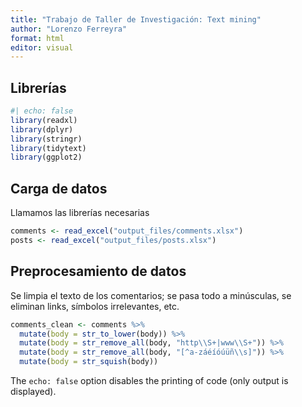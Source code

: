 ```yaml
---
title: "Trabajo de Taller de Investigación: Text mining"
author: "Lorenzo Ferreyra"
format: html
editor: visual
---
```


## Librerías

```r
#| echo: false
library(readxl)
library(dplyr)
library(stringr)
library(tidytext)
library(ggplot2)
```

## Carga de datos

Llamamos las librerías necesarias

```r
comments <- read_excel("output_files/comments.xlsx")
posts <- read_excel("output_files/posts.xlsx")
```

## Preprocesamiento de datos

Se limpia el texto de los comentarios; se pasa todo a minúsculas, se eliminan links, símbolos irrelevantes, etc.

```r
comments_clean <- comments %>%
  mutate(body = str_to_lower(body)) %>%
  mutate(body = str_remove_all(body, "http\\S+|www\\S+")) %>%
  mutate(body = str_remove_all(body, "[^a-záéíóúüñ\\s]")) %>%
  mutate(body = str_squish(body))
```

The `echo: false` option disables the printing of code (only output is displayed).

